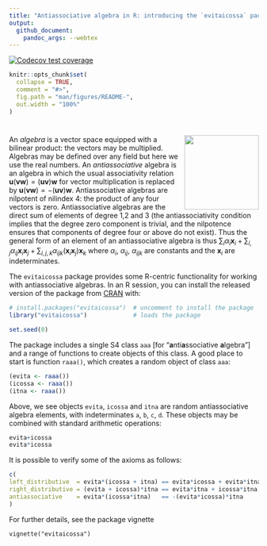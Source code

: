 ```yaml
---
title: "Antiassociative algebra in R: introducing the `evitaicossa` package"
output:
  github_document:
    pandoc_args: --webtex
---
```


<!-- README.md is generated from README.Rmd. Please edit that file -->

 <!-- badges: start -->
  [![Codecov test coverage](https://codecov.io/gh/RobinHankin/evitaicossa/graph/badge.svg)](https://app.codecov.io/gh/RobinHankin/evitaicossa)
  <!-- badges: end -->



```r
knitr::opts_chunk$set(
  collapse = TRUE,
  comment = "#>",
  fig.path = "man/figures/README-",
  out.width = "100%"
)
```

# <img src="man/figures/evitaicossa.png" width = "150" align="right" />

An *algebra* is a vector space equipped with a bilinear product: the
vectors may be multiplied.  Algebras may be defined over any field but
here we use the real numbers.  An _antiassociative_ algebra is an
algebra in which the usual associativity relation
$\mathbf{u}(\mathbf{v} \mathbf{w})=(\mathbf{u} \mathbf{v})\mathbf{w}$
for vector multiplication is replaced by $\mathbf{u}(\mathbf{v}
\mathbf{w})=-(\mathbf{u} \mathbf{v})\mathbf{w}$.  Antiassociative
algebras are nilpotent of nilindex 4: the product of any four vectors
is zero.  Antiassociative algebras are the direct sum of elements of
degree 1,2 and 3 (the antiassociativity condition implies that the
degree zero component is trivial, and the nilpotence ensures that
components of degree four or above do not exist).  Thus the general
form of an element of an antiassociative algebra is thus
$\scriptstyle\sum_{i}\alpha_i\mathbf{x}_i +
\sum_{i,j}\alpha_{ij}\mathbf{x}_i\mathbf{x}_j+
\sum_{i,j,k}\alpha_{ijk}(\mathbf{x}_i\mathbf{x}_j)\mathbf{x}_k$ where
$\scriptstyle\alpha_{i}$, $\scriptstyle\alpha_{ij}$,
$\scriptstyle\alpha_{ijk}$ are constants and the $\mathbf{x}_i$ are
indeterminates.

The `evitaicossa` package provides some R-centric functionality for
working with antiassociative algebras.  In an R session, you can
install the released version of the package from
[CRAN](https://CRAN.R-project.org) with:

```r
# install.packages("evitaicossa")  # uncomment to install the package
library("evitaicossa")             # loads the package 
```

```r
set.seed(0)
```

The package includes a single S4 class `aaa` [for
"**a**nti**a**ssociative **a**lgebra"] and a range of functions to
create objects of this class.  A good place to start is function
`raaa()`, which creates a random object of class `aaa`:


```r
(evita <- raaa())
(icossa <- raaa())
(itna <- raaa())
```

Above, we see objects `evita`, `icossa` and `itna` are random
antiassociative algebra elements, with indeterminates `a`, `b`, `c`,
`d`.  These objects may be combined with standard arithmetic
operations:


```r
evita+icossa
evita*icossa
```

It is possible to verify some of the axioms as follows:

```r
c(
left_distributive  = evita*(icossa + itna) == evita*icossa + evita*itna,
right_distributive = (evita + icossa)*itna == evita*itna + icossa*itna,
antiassociative    = evita*(icossa*itna)   == -(evita*icossa)*itna
)
```

For further details, see the package vignette

`vignette("evitaicossa")`
